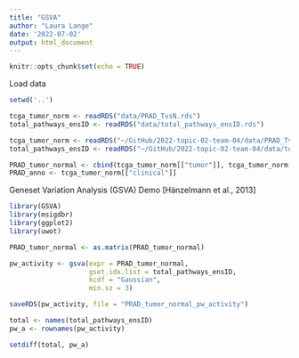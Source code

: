 ```yaml
---
title: "GSVA"
author: "Laura Lange"
date: '2022-07-02'
output: html_document
---
```


```r
knitr::opts_chunk$set(echo = TRUE)
```

Load data 

```r
setwd('..')

tcga_tumor_norm <- readRDS("data/PRAD_TvsN.rds")
total_pathways_ensID <- readRDS("data/total_pathways_ensID.rds")

tcga_tumor_norm <- readRDS("~/GitHub/2022-topic-02-team-04/data/PRAD_TvsN.rds")
total_pathways_ensID <- readRDS("~/GitHub/2022-topic-02-team-04/data/total_pathways_ensID.rds")

PRAD_tumor_normal <- cbind(tcga_tumor_norm[["tumor"]], tcga_tumor_norm[["normal"]])
PRAD_anno <- tcga_tumor_norm[["clinical"]]
```

Geneset Variation Analysis (GSVA) Demo [Hänzelmann et al., 2013]

```r
library(GSVA)
library(msigdbr)
library(ggplot2)
library(uwot)
```


```r
PRAD_tumor_normal <- as.matrix(PRAD_tumor_normal)

pw_activity <- gsva(expr = PRAD_tumor_normal,
                    gset.idx.list = total_pathways_ensID,
                    kcdf = "Gaussian",
                    min.sz = 3)

saveRDS(pw_activity, file = "PRAD_tumor_normal_pw_activity")
```

```r
total <- names(total_pathways_ensID)
pw_a <- rownames(pw_activity)

setdiff(total, pw_a)
```
